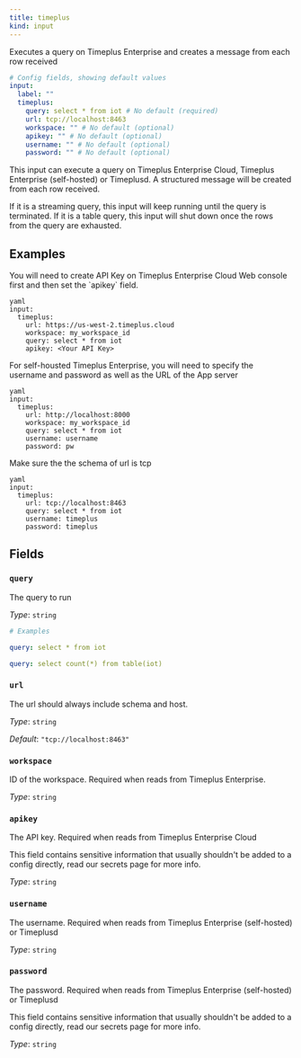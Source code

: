 ```yaml
---
title: timeplus
kind: input
---
```


Executes a query on Timeplus Enterprise and creates a message from each row received

```yml
# Config fields, showing default values
input:
  label: ""
  timeplus:
    query: select * from iot # No default (required)
    url: tcp://localhost:8463
    workspace: "" # No default (optional)
    apikey: "" # No default (optional)
    username: "" # No default (optional)
    password: "" # No default (optional)
```

This input can execute a query on Timeplus Enterprise Cloud, Timeplus Enterprise (self-hosted) or Timeplusd. A structured message will be created
from each row received.

If it is a streaming query, this input will keep running until the query is terminated. If it is a table query, this input will shut down once the rows from the query are exhausted.

## Examples

<Tabs>
<TabItem label="From Timeplus Enterprise Cloud via HTTP">
You will need to create API Key on Timeplus Enterprise Cloud Web console first and then set the `apikey` field.

```
yaml
input:
  timeplus:
    url: https://us-west-2.timeplus.cloud
    workspace: my_workspace_id
    query: select * from iot
    apikey: <Your API Key>
```

</TabItem>
<TabItem label="From Timeplus Enterprise (self-hosted) via HTTP">
For self-housted Timeplus Enterprise, you will need to specify the username and password as well as the URL of the App server

```
yaml
input:
  timeplus:
    url: http://localhost:8000
    workspace: my_workspace_id
    query: select * from iot
    username: username
    password: pw
```

</TabItem>
<TabItem label="From Timeplus Enterprise (self-hosted) via TCP">
Make sure the the schema of url is tcp

```
yaml
input:
  timeplus:
    url: tcp://localhost:8463
    query: select * from iot
    username: timeplus
    password: timeplus
```

</TabItem>
</Tabs>

## Fields

### `query`

The query to run


*Type*: `string`


```yml
# Examples

query: select * from iot

query: select count(*) from table(iot)
```

### `url`

The url should always include schema and host.


*Type*: `string`

*Default*: `"tcp://localhost:8463"`

### `workspace`

ID of the workspace. Required when reads from Timeplus Enterprise.


*Type*: `string`


### `apikey`

The API key. Required when reads from Timeplus Enterprise Cloud
<Aside type="caution" title="Sensitive Information">
	This field contains sensitive information that usually shouldn't be added to a config directly, read our secrets page for more info.
</Aside>



*Type*: `string`


### `username`

The username. Required when reads from Timeplus Enterprise (self-hosted) or Timeplusd


*Type*: `string`


### `password`

The password. Required when reads from Timeplus Enterprise (self-hosted) or Timeplusd
<Aside type="caution" title="Sensitive Information">
	This field contains sensitive information that usually shouldn't be added to a config directly, read our secrets page for more info.
</Aside>



*Type*: `string`



